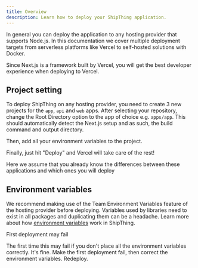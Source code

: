 ```yaml
---
title: Overview
description: Learn how to deploy your ShipThing application.
---
```


In general you can deploy the application to any hosting provider that supports Node.js. In this documentation we cover multiple deployment targets from serverless platforms like Vercel to self-hosted solutions with Docker.

Since Next.js is a framework built by Vercel, you will get the best developer experience when deploying to Vercel.

## Project setting

To deploy ShipThing on any hosting provider, you need to create 3 new projects for the `app`, `api` and `web` apps. After selecting your repository, change the Root Directory option to the app of choice e.g. `apps/app`. This should automatically detect the Next.js setup and as such, the build command and output directory.

Then, add all your environment variables to the project.

Finally, just hit "Deploy" and Vercel will take care of the rest!

<Note>
Here we assume that you already know the differences between these applications and which ones you will deploy
</Note>

## Environment variables

We recommend making use of the Team Environment Variables feature of the hosting provider before deploying. Variables used by libraries need to exist in all packages and duplicating them can be a headache. Learn more about how [environment variables](/env) work in ShipThing.

<Note>
First deployment may fail

The first time this may fail if you don't place all the environment variables correctly. It's fine. Make the first deployment fail, then correct the environment variables. Redeploy.
</Note>
